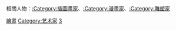 相關人物：[[:Category:插圖畫家|:Category:插圖畫家]]、[[:Category:漫畫家|:Category:漫畫家]]、[[:Category:雕塑家|:Category:雕塑家]]

{{catmore}}
{{Commonscat|Painters}}

[[Category:繪畫|]]
[[Category:艺术家|Category:艺术家]]
[[Category:文化創意類|3]]